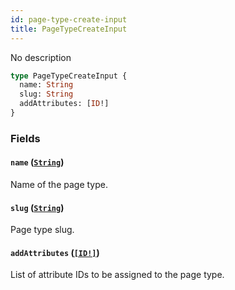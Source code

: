 ```yaml
---
id: page-type-create-input
title: PageTypeCreateInput
---
```


No description

```graphql
type PageTypeCreateInput {
  name: String
  slug: String
  addAttributes: [ID!]
}
```

### Fields

#### `name` ([`String`](/developer/api-reference/scalars/string.mdx))

Name of the page type.

#### `slug` ([`String`](/developer/api-reference/scalars/string.mdx))

Page type slug.

#### `addAttributes` ([`[ID!]`](/developer/api-reference/scalars/id.mdx))

List of attribute IDs to be assigned to the page type.
